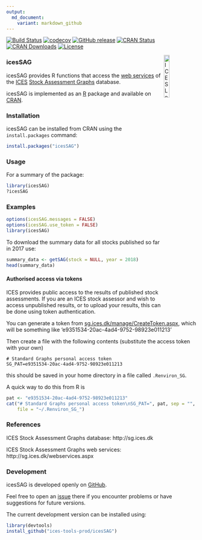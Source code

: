 ```yaml
---
output:
  md_document:
    variant: markdown_github
---
```


[![Build Status](https://travis-ci.org/ices-tools-prod/icesSAG.svg?branch=release)](https://travis-ci.org/ices-tools-prod/icesSAG) 
[![codecov](https://codecov.io/gh/ices-tools-prod/icesSAG/branch/master/graph/badge.svg)](https://codecov.io/gh/ices-tools-prod/icesSAG)
[![GitHub release](https://img.shields.io/github/release/ices-tools-prod/icesSAG.svg?maxAge=6000)]()
[![CRAN Status](http://r-pkg.org/badges/version/icesSAG)](https://cran.r-project.org/package=icesSAG)
[![CRAN Downloads](http://cranlogs.r-pkg.org/badges/icesSAG)](https://cran.r-project.org/package=icesSAG)
[![License](https://img.shields.io/badge/license-GPL%20(%3E%3D%202)-blue.svg)](https://www.gnu.org/licenses/gpl-3.0.en.html)

[<img align="right" alt="ICES Logo" width="17%" height="17%" src="http://ices.dk/_layouts/15/1033/images/icesimg/iceslogo.png">](http://ices.dk)

### icesSAG

icesSAG provides R functions that access the
[web services](http://sg.ices.dk/webservices.aspx) of the [ICES](http://ices.dk)
[Stock Assessment Graphs](http://sg.ices.dk) database.

icesSAG is implemented as an [R](https://www.r-project.org) package and
available on [CRAN](https://cran.r-project.org/package=icesSAG).

### Installation


icesSAG can be installed from CRAN using the `install.packages` command:

```r
install.packages("icesSAG")
```

### Usage


For a summary of the package:

```r
library(icesSAG)
?icesSAG
```

### Examples

```r
options(icesSAG.messages = FALSE)
options(icesSAG.use_token = FALSE)
library(icesSAG)
```

To download the summary data for all stocks published so far in 2017 use:
```r
summary_data <- getSAG(stock = NULL, year = 2018)
head(summary_data)
```

#### Authorised access via tokens

ICES provides public access to the results of published stock assessments.  If you are an ICES stock assessor and wish to access unpublished results, or to upload your results, this can be done using token authentication.

You can generate a token from [sg.ices.dk/manage/CreateToken.aspx](https://sg.ices.dk/manage/CreateToken.aspx), which will be something like 'e9351534-20ac-4ad4-9752-98923e011213'

Then create a file with the following contents (substitute the access token with your own)

```
# Standard Graphs personal access token
SG_PAT=e9351534-20ac-4ad4-9752-98923e011213
```

this should be saved in your home directory in a file called `.Renviron_SG`. 

A quick way to do this from R is

```r
pat <- "e9351534-20ac-4ad4-9752-98923e011213"
cat("# Standard Graphs personal access token\nSG_PAT=", pat, sep = "", 
    file = "~/.Renviron_SG_")
```


### References

ICES Stock Assessment Graphs database:
http://sg.ices.dk

ICES Stock Assessment Graphs web services:
http://sg.ices.dk/webservices.aspx

### Development

icesSAG is developed openly on
[GitHub](https://github.com/ices-tools-prod/icesSAG).

Feel free to open an [issue](https://github.com/ices-tools-prod/icesSAG/issues)
there if you encounter problems or have suggestions for future versions.

The current development version can be installed using:

```R
library(devtools)
install_github("ices-tools-prod/icesSAG")
```
